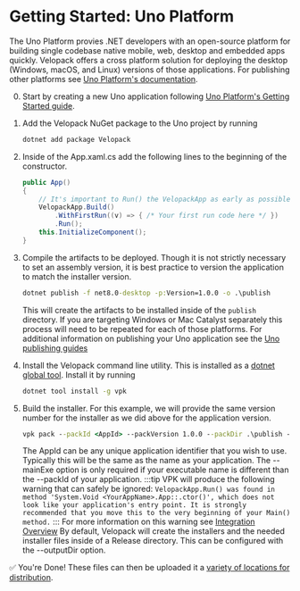 # Getting Started: Uno Platform
<AppliesTo all />

The Uno Platform provies .NET developers with an open-source platform for building single codebase native mobile, web, desktop and embedded apps quickly. Velopack offers a cross platform solution for deploying the desktop (Windows, macOS, and Linux) versions of those applications. For publishing other platforms see [Uno Platform's documentation](https://platform.uno/docs/articles/uno-publishing-overview.html).

0. Start by creating a new Uno application following [Uno Platform's Getting Started guide](https://platform.uno/docs/articles/get-started.html). 

0. Add the Velopack NuGet package to the Uno project by running 
   ```cmd
   dotnet add package Velopack
   ```

0. Inside of the App.xaml.cs add the following lines to the beginning of the constructor.
   ```csharp
   public App()
   {
       // It's important to Run() the VelopackApp as early as possible in app startup.
       VelopackApp.Build()
           .WithFirstRun((v) => { /* Your first run code here */ })
           .Run();
       this.InitializeComponent();
   }
   ```

0. Compile the artifacts to be deployed. Though it is not strictly necessary to set an assembly version, it is best practice to version the application to match the installer version.  
   ```cmd
   dotnet publish -f net8.0-desktop -p:Version=1.0.0 -o .\publish
   ```
   This will create the artifacts to be installed inside of the `publish` directory. If you are targeting Windows or Mac Catalyst separately this process will need to be repeated for each of those platforms.
   For additional information on publishing your Uno application see the [Uno publishing guides](https://platform.uno/docs/articles/uno-publishing-overview.html)

0. Install the Velopack command line utility. This is installed as a [dotnet global tool](https://learn.microsoft.com/dotnet/core/tools/global-tools). Install it by running
   ```cmd
   dotnet tool install -g vpk
   ```

0. Build the installer. For this example, we will provide the same version number for the installer as we did above for the application version. 
   ```cmd
   vpk pack --packId <AppId> --packVersion 1.0.0 --packDir .\publish --mainExe <MyUnoApp>.exe
   ```
   The AppId can be any unique application identifier that you wish to use. Typically this will be the same as the name as your application. The --mainExe option is only required if your executable name is different than the --packId of your application.
   :::tip
   VPK will produce the following warning that can safely be ignored:
   `VelopackApp.Run() was found in method 'System.Void <YourAppName>.App::.ctor()', which does not look like your application's entry point. It is strongly recommended that you move this to the very beginning of your Main() method.`
   :::
   For more information on this warning see [Integration Overview](../integrating/overview.mdx#application-startup)
   By default, Velopack will create the installers and the needed installer files inside of a Release directory. This can be configured with the --outputDir option. 

✅ You're Done! These files can then be uploaded it a [variety of locations for distribution](../distributing/overview.mdx).
